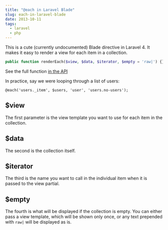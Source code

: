 ```yaml
---
title: "@each in Laravel Blade"
slug: each-in-laravel-blade
date: 2013-10-11
tags:
  - laravel
  - php
---
```


This is a cute (currently undocumented) Blade directive in Laravel 4. It makes it easy to render a view for each item in a collection.

```php
public function renderEach($view, $data, $iterator, $empty = 'raw|') {}
```

See the full function [in the API](http://laravel.com/api/source-class-Illuminate.View.Environment.html#177-219)

In practice, say we were looping through a list of users:

```blade
@each('users._item', $users, 'user', 'users.no-users');
```

## $view

The first parameter is the view template you want to use for each item in the collection.

## $data

The second is the collection itself.

## $iterator

The third is the name you want to call in the individual item when it is passed to the view partial.

## $empty

The fourth is what will be displayed if the collection is empty. You can either pass a view template, which will be shown only once, or any text prepended with `raw|` will be displayed as is.
